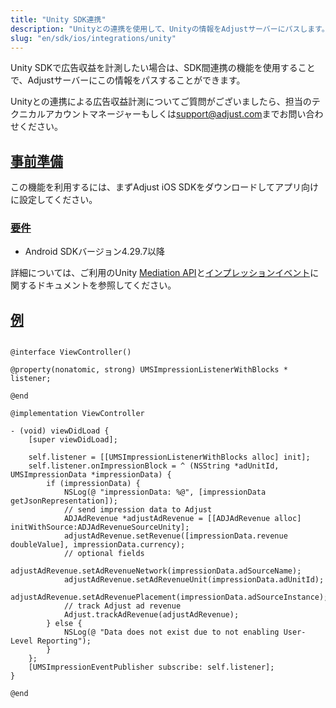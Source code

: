 ```yaml
---
title: "Unity SDK連携"
description: "Unityとの連携を使用して、Unityの情報をAdjustサーバーにパスします。"
slug: "en/sdk/ios/integrations/unity"
---
```

Unity SDKで広告収益を計測したい場合は、SDK間連携の機能を使用することで、Adjustサーバーにこの情報をパスすることができます。
<callout type="note"> 

Unityとの連携による広告収益計測についてご質問がございましたら、担当のテクニカルアカウントマネージャーもしくは[support@adjust.com](mailto:support@adjust.com)までお問い合わせください。
</Callout> 

[事前準備](before-you-begin)
------------------------

この機能を利用するには、まずAdjust iOS SDKをダウンロードしてアプリ向けに設定してください。

### [要件](requirements)

* Android SDKバージョン4\.29\.7以降

詳細については、ご利用のUnity [Mediation API](https://docs.unity.com/mediation/APIReferenceIOS.html)と[インプレッションイベント](https://docs.unity.com/mediation/SDKIntegrationIOSImpressionEvents.html)に関するドキュメントを参照してください。

[例](examples)
-------------

<tabs> <tab title="Objective-C"> 

```objc

@interface ViewController()

@property(nonatomic, strong) UMSImpressionListenerWithBlocks * listener;

@end

@implementation ViewController

- (void) viewDidLoad {
    [super viewDidLoad];

    self.listener = [[UMSImpressionListenerWithBlocks alloc] init];
    self.listener.onImpressionBlock = ^ (NSString *adUnitId, UMSImpressionData *impressionData) {
        if (impressionData) {
            NSLog(@ "impressionData: %@", [impressionData getJsonRepresentation]);
            // send impression data to Adjust
            ADJAdRevenue *adjustAdRevenue = [[ADJAdRevenue alloc] initWithSource:ADJAdRevenueSourceUnity];
            adjustAdRevenue.setRevenue([impressionData.revenue doubleValue], impressionData.currency);
            // optional fields
            adjustAdRevenue.setAdRevenueNetwork(impressionData.adSourceName);
            adjustAdRevenue.setAdRevenueUnit(impressionData.adUnitId);
            adjustAdRevenue.setAdRevenuePlacement(impressionData.adSourceInstance);
            // track Adjust ad revenue
            Adjust.trackAdRevenue(adjustAdRevenue);
        } else {
            NSLog(@ "Data does not exist due to not enabling User-Level Reporting");
        }
    };
    [UMSImpressionEventPublisher subscribe: self.listener];
}

@end
```

</Tab> </Tabs>


